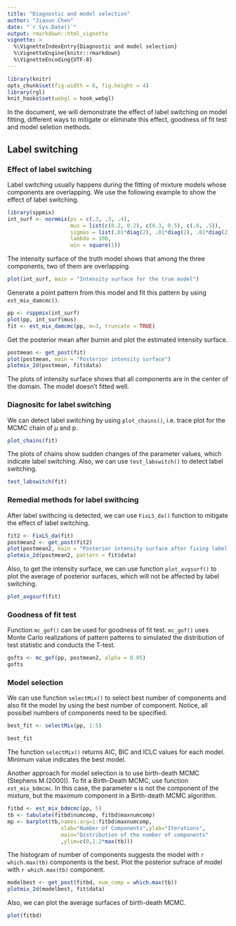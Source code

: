 ```yaml
---
title: "Diagnostic and model selection"
author: "Jiaxun Chen"
date: "`r Sys.Date()`"
output: rmarkdown::html_vignette
vignette: >
  %\VignetteIndexEntry{Diagnostic and model selection}
  %\VignetteEngine{knitr::rmarkdown}
  %\VignetteEncoding{UTF-8}
---
```

```r
library(knitr)
opts_chunk$set(fig.width = 6, fig.height = 4)
library(rgl)
knit_hooks$set(webgl = hook_webgl)
```


In the document, we will demonstrate the effect of label switching on model 
fitting, different ways to mitigate or eliminate this effect, goodness of fit
test and model seletion methods.


## Label switching
### Effect of label switching
Label switching usually happens during the fitting of mixture models whose components 
are overlapping. We use the following example to show the effect of label switching.
```r
library(sppmix)
int_surf <- normmix(ps = c(.3, .3, .4),
                    mus = list(c(0.2, 0.2), c(0.3, 0.5), c(.6, .5)),
                    sigmas = list(.01*diag(2), .01*diag(2), .01*diag(2)),
                    lambda = 100,
                    win = square(1))
```
The intensity surface of the truth model shows that among the three components, 
two of them are overlapping. 

```r
plot(int_surf, main = "Intensity surface for the true model")
```

Generate a point pattern from this model and fit this pattern by using `est_mix_damcmc()`.

```r
pp <- rsppmix(int_surf)
plot(pp, int_surf$mus)
fit <- est_mix_damcmc(pp, m=3, truncate = TRUE)
```

Get the posterior mean after burnin and plot the estimated intensity surface.

```r
postmean <- get_post(fit)
plot(postmean, main = "Posterior intensity surface")
plotmix_2d(postmean, fit$data)
```

The plots of intensity surface shows that all components are in the center of the
domain. The model doesn't fitted well.

### Diagnositc for label switching
We can detect label switching by using `plot_chains()`, i.e. trace plot for the MCMC chain of $\mu$ and p.

```r
plot_chains(fit)
```

The plots of chains show sudden changes of the parameter values, which indicate 
label switching. Also, we can use `test_labswitch()` to detect label switching.

```r
test_labswitch(fit)
```

### Remedial methods for label swithcing

After label swithcing is detected, we can use `FixLS_da()` function to mitigate 
the effect of label switching. 

```r
fit2 <- FixLS_da(fit)
postmean2 <- get_post(fit2)
plot(postmean2, main = "Posterior intensity surface after fixing label switching")
plotmix_2d(postmean2, pattern = fit$data)
```

Also, to get the intensity surface, we can use function `plot_avgsurf()` to plot 
the average of posterior surfaces, which will not be affected by label switching.

```r
plot_avgsurf(fit)
```

### Goodness of fit test
Function `mc_gof()` can be used for goodness of fit test. `mc_gof()` uses Monte Carlo
realizations of pattern patterns to simulated the distribution of test statistic and 
conducts the T-test.

```r
gofts <- mc_gof(pp, postmean2, alpha = 0.05)
gofts
```


### Model selection
We can use function `selectMix()` to select best number of components and also fit
the model by using the best number of component. Notice, all possibel numbers of components
need to be specified.

```r
best_fit <- selectMix(pp, 1:5)
```

```r
best_fit
```

The function `selectMix()` returns AIC, BIC and ICLC values for each model. Minimum value 
indicates the best model.

Another approach for model selection is to use birth-death MCMC (Stephens M.(2000)).
To fit a Birth-Death MCMC, use function ```est_mix_bdmcmc```. In this case, the parameter ```m``` is not the component of the mixture, but the maximum component in a Birth-death MCMC algorithm.

```r
fitbd <- est_mix_bdmcmc(pp, 5)
tb <- tabulate(fitbd$numcomp, fitbd$maxnumcomp)
mp <- barplot(tb,names.arg=1:fitbd$maxnumcomp,
                 xlab="Number of Components",ylab="Iterations",
                 main="Distribution of the number of components"
                 ,ylim=c(0,1.2*max(tb)))
```

The histogram of number of components suggests the model with `r which.max(tb)` components is the best. Plot the posterior sufrace of model with `r which.max(tb)` component.

```r
modelbest <- get_post(fitbd, num_comp = which.max(tb))
plotmix_2d(modelbest, fit$data)
```

Also, we can plot the average surfaces of birth-death MCMC.

```r
plot(fitbd)
```
